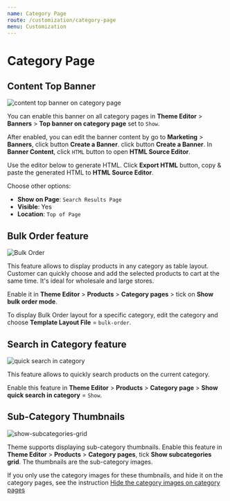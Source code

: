 ```yaml
---
name: Category Page
route: /customization/category-page
menu: Customization
---
```



# Category Page


## Content Top Banner

![content top banner on category page](../img/home1-category-page-top-banner.png)

You can enable this banner on all category pages in **Theme Editor** > **Banners** > **Top banner on category page** set to `Show`.

After enabled, you can edit the banner content by go to **Marketing** > **Banners**, click button **Create a Banner**. click button **Create a Banner**. In **Banner Content**, click `HTML` button to open **HTML Source Editor**.

Use the editor below to generate HTML. Click **Export HTML** button, copy & paste the generated HTML to **HTML Source Editor**.

<CategoryTopBannerBuilderComponent />

Choose other options:

- __Show on Page__: `Search Results Page`
- __Visible__: Yes
- __Location__: `Top of Page`



## Bulk Order feature

![Bulk Order](../img/bulk-order.png)

This feature allows to display products in any category as table layout. Customer can quickly choose and add the selected products to cart at the same time. It's ideal for wholesale and large stores. 

Enable it in **Theme Editor** > **Products** > **Category pages** > tick on **Show bulk order mode**.

To display Bulk Order layout for a specific category, edit the category and choose **Template Layout File** = `bulk-order`.


## Search in Category feature

![quick search in category](../img/theme-editor-search-in-category.png)

This feature allows to quickly search products on the current category. 

Enable this feature in **Theme Editor** > **Products** > **Category page** > **Show quick search in category** = `Show`.


## Sub-Category Thumbnails

![show-subcategories-grid](../img/show-subcategories-grid.png)

Theme supports displaying sub-category thumbnails. Enable this feature in **Theme Editor** > **Products** > **Category pages**, tick **Show subcategories grid**. The thumbnails are the sub-category images.

If you only use the category images for these thumbnails, and hide it on the category pages, see the instruction [Hide the category images on category pages](faqs.md#hide-the-category-images-on-category-pages)
